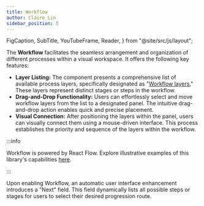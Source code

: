 ```yaml
---
title: Workflow
author: Claire Lin
sidebar_position: 5
---
```


  FigCaption,
  SubTitle,
  YouTubeFrame,
  Reader,
} from "@site/src/js/layout";

<SubTitle text="Workflow design" />
<Reader text="Designer" />

The **Workflow** facilitates the seamless arrangement and organization of different processes within a visual workspace. It offers the following key features:

- **Layer Listing:** The component presents a comprehensive list of available process layers, specifically designated as "[Workflow layers.](components/layers/#used-in-workflow)" These layers represent distinct stages or steps in the workflow.
- **Drag-and-Drop Functionality:** Users can effortlessly select and move workflow layers from the list to a designated panel. The intuitive drag-and-drop action enables quick and precise placement.
- **Visual Connection:** After positioning the layers within the panel, users can visually connect them using a mouse-driven interface. This process establishes the priority and sequence of the layers within the workflow.

<YouTubeFrame
  src="https://www.youtube-nocookie.com/embed/k31WfTTTJ8I"
  title="Workflow design"
/>

:::info

Workflow is powered by React Flow. Explore illustrative examples of this library's capabilities [here](https://reactflow.dev/docs/examples/overview/).

:::

Upon enabling Workflow, an automatic user interface enhancement introduces a "Next" field. This field dynamically lists all possible steps or stages for users to select their desired progression route.
